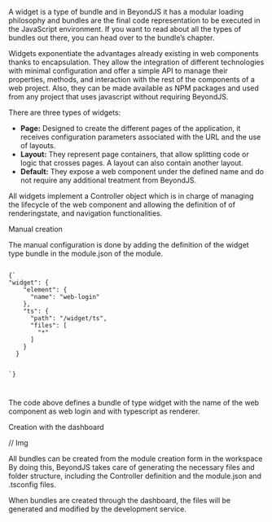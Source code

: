 
<Title>Widget Creation</Title>

A widget is a type of bundle and in BeyondJS it has a modular loading philosophy and bundles are the final code representation to be executed in the JavaScript environment. If you want to read about all the types of bundles out there, you can head over to the <Link to="/docs/bundle">bundle’s chapter.</Link>

Widgets exponentiate the advantages already existing in web components thanks to encapsulation. They allow the integration of different technologies with minimal configuration and offer a simple API to manage their properties, methods, and interaction with the rest of the components of a web project. Also, they can be made available as NPM packages and used from any project that uses javascript without requiring BeyondJS.

There are three types of widgets:

-   **Page:** Designed to create the different pages of the application, it receives configuration parameters associated with the URL and the use of layouts.
-   **Layout:** They represent page containers, that allow splitting code or logic that crosses pages. A layout can also contain another layout.
-   **Default:** They expose a web component under the defined name and do not require any additional treatment from BeyondJS.

All widgets implement a Controller object which is in charge of managing the lifecycle of the web component and allowing the definition of <Link to="/docs/widgets/docs/rendering">of rendering</Link>state, and navigation functionalities.

<SubTitle>Manual creation</SubTitle>

The manual configuration is done by adding the definition of the widget type bundle in the <Link to="/module/config">module.json</Link> of the module.

<Code>
{`
"widget": {
    "element": {
      "name": "web-login"
    },
    "ts": {
      "path": "/widget/ts",
      "files": [
        "*"
      ]
    }
  }

`}

</Code>

The code above defines a bundle of type widget with the name of the web component as web login and with typescript as renderer.

<SubTitle>Creation with the dashboard</SubTitle>

// Img

All bundles can be created from the module creation form in the <Link to="/docs/dashboard">workspace</Link> By doing this, BeyondJS takes care of generating the necessary files and folder structure, including the Controller definition and the module.json and .tsconfig files.

When bundles are created through the dashboard, the files will be generated and modified by the development service.
